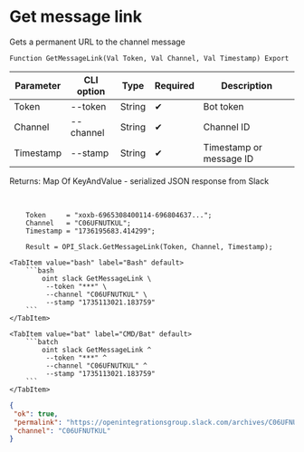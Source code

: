﻿---
sidebar_position: 6
---


# Get message link
 Gets a permanent URL to the channel message



`Function GetMessageLink(Val Token, Val Channel, Val Timestamp) Export`

  | Parameter | CLI option | Type | Required | Description |
  |-|-|-|-|-|
  | Token | --token | String | &#x2714; | Bot token |
  | Channel | --channel | String | &#x2714; | Channel ID |
  | Timestamp | --stamp | String | &#x2714; | Timestamp or message ID |

  
  Returns:  Map Of KeyAndValue - serialized JSON response from Slack

<br/>




```bsl title="1C:Enterprise/OneScript code example"
    Token     = "xoxb-6965308400114-696804637...";
    Channel   = "C06UFNUTKUL";
    Timestamp = "1736195683.414299";

    Result = OPI_Slack.GetMessageLink(Token, Channel, Timestamp);
```
 

 <Tabs>
  
    <TabItem value="bash" label="Bash" default>
        ```bash
            oint slack GetMessageLink \
             --token "***" \
             --channel "C06UFNUTKUL" \
             --stamp "1735113021.183759"
        ```
    </TabItem>
  
    <TabItem value="bat" label="CMD/Bat" default>
        ```batch
            oint slack GetMessageLink ^
             --token "***" ^
             --channel "C06UFNUTKUL" ^
             --stamp "1735113021.183759"
        ```
    </TabItem>
</Tabs>


```json title="Result"
{
 "ok": true,
 "permalink": "https://openintegrationsgroup.slack.com/archives/C06UFNUTKUL/p1728454508757479",
 "channel": "C06UFNUTKUL"
}
```
